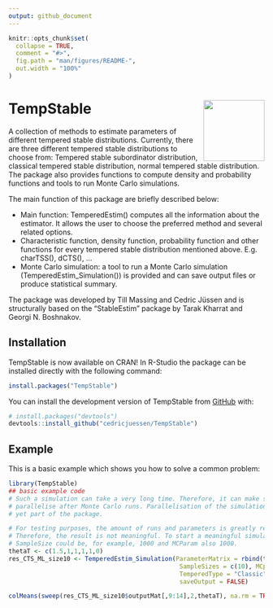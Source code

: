 ```yaml
---
output: github_document
---
```


<!-- README.md is generated from README.Rmd. Please edit that file -->

```r
knitr::opts_chunk$set(
  collapse = TRUE,
  comment = "#>",
  fig.path = "man/figures/README-",
  out.width = "100%"
)
```

# TempStable <img src="man/figures/logo.png" align="right" width="120" />

<!-- badges: start -->
<!-- badges: end -->

<!-- Start of my description -->
A collection of methods to estimate parameters of different tempered stable
distributions. Currently, there are three different tempered stable 
distributions to choose from: Tempered stable subordinator distribution, 
classical tempered stable distribution, normal tempered stable distribution.
The package also provides functions to compute density and probability functions
and tools to run Monte Carlo simulations.

The main function of this package are briefly described below:

*   Main function: TemperedEstim() computes all the information about the
estimator. It allows the user to choose the preferred method and several
related options.
*   Characteristic function, density function, probability function and other 
functions for every tempered stable distribution mentioned above. 
E.g. charTSS(), dCTS(), ...
*   Monte Carlo simulation: a tool to run a Monte Carlo simulation 
(TemperedEstim_Simulation()) is provided and can save output files or produce 
statistical summary.

The package was developed by Till Massing and Cedric Jüssen and is structurally 
based on the "StableEstim" package by Tarak Kharrat and Georgi N. Boshnakov.

<!-- End of my description -->


## Installation

TempStable is now available on CRAN! In R-Studio the package can be installed 
directly with the following command:
``` r
install.packages("TempStable")
```

You can install the development version of TempStable from 
[GitHub](https://github.com/) with:

``` r
# install.packages("devtools")
devtools::install_github("cedricjuessen/TempStable")
```

## Example

This is a basic example which shows you how to solve a common problem:

```r
library(TempStable)
## basic example code
# Such a simulation can take a very long time. Therefore, it can make sense to 
# parallelise after Monte Carlo runs. Parallelisation of the simulation is not 
# yet part of the package. 

# For testing purposes, the amount of runs and parameters is greatly reduced. 
# Therefore, the result is not meaningful. To start a meaningful simulation, the
# SampleSize could be, for example, 1000 and MCParam also 1000.
thetaT <- c(1.5,1,1,1,1,0)
res_CTS_ML_size10 <- TemperedEstim_Simulation(ParameterMatrix = rbind(thetaT),
                                               SampleSizes = c(10), MCparam = 10,
                                               TemperedType = "Classic", Estimfct = "ML",
                                               saveOutput = FALSE)

colMeans(sweep(res_CTS_ML_size10$outputMat[,9:14],2,thetaT), na.rm = TRUE)

```

